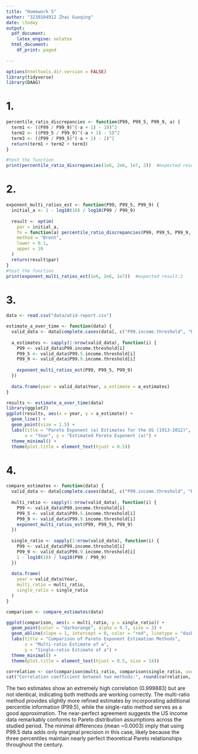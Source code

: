 ```yaml
---
title: "Homework 5"
author: "3230104912 Zhai Guoqing"
date: \today
output:
  pdf_document:
    latex_engine: xelatex
  html_document:
    df_print: paged
    
---
```


```r
options(htmltools.dir.version = FALSE)
library(tidyverse)
library(DAAG)
```

# 1.
```r
percentile_ratio_discrepancies <- function(P99, P99_5, P99_9, a) {
  term1 <- ((P99 / P99_9)^(-a + 1) - 10)^2
  term2 <- ((P99_5 / P99_9)^(-a + 1) - 5)^2
  term3 <- ((P99 / P99_5)^(-a + 1) - 2)^2
  return(term1 + term2 + term3)
}

#test the function
print(percentile_ratio_discrepancies(1e6, 2e6, 1e7, 2))  #expected result:0
```

# 2.
```r
exponent_multi_ratios_est <- function(P99, P99_5, P99_9) {
  initial_a <- 1 - log10(10) / log10(P99 / P99_9)
  
  result <- optim(
    par = initial_a,
    fn = function(a) percentile_ratio_discrepancies(P99, P99_5, P99_9, a),
    method = "Brent",
    lower = 0.1,
    upper = 10
  )
  return(result$par)
}
#test the function
print(exponent_multi_ratios_est(1e6, 2e6, 1e7))  #expected result:2
```

# 3.
```r
data <- read.csv("data/wtid-report.csv")

estimate_a_over_time <- function(data) {
  valid_data <- data[complete.cases(data[, c("P99.income.threshold", "P99.5.income.threshold", "P99.9.income.threshold")]), ]
  
  a_estimates <- sapply(1:nrow(valid_data), function(i) {
    P99 <- valid_data$P99.income.threshold[i]
    P99_5 <- valid_data$P99.5.income.threshold[i]
    P99_9 <- valid_data$P99.9.income.threshold[i]
    
    exponent_multi_ratios_est(P99, P99_5, P99_9)
  })
  
  data.frame(year = valid_data$Year, a_estimate = a_estimates)
}

results <- estimate_a_over_time(data)
library(ggplot2)
ggplot(results, aes(x = year, y = a_estimate)) +
  geom_line() +
  geom_point(size = 1.5) +
  labs(title = "Pareto Exponent (a) Estimates for the US (1913-2012)",
       x = "Year", y = "Estimated Pareto Exponent (a)") +
  theme_minimal() +
  theme(plot.title = element_text(hjust = 0.5))
```

# 4.
```r
compare_estimates <- function(data) {
  valid_data <- data[complete.cases(data[, c("P99.income.threshold", "P99.9.income.threshold")]), ]
  
  multi_ratio <- sapply(1:nrow(valid_data), function(i) {
    P99 <- valid_data$P99.income.threshold[i]
    P99_5 <- valid_data$P99.5.income.threshold[i]
    P99_9 <- valid_data$P99.9.income.threshold[i]
    exponent_multi_ratios_est(P99, P99_5, P99_9)
  })
  
  single_ratio <- sapply(1:nrow(valid_data), function(i) {
    P99 <- valid_data$P99.income.threshold[i]
    P99_9 <- valid_data$P99.9.income.threshold[i]
    1 - log10(10) / log10(P99 / P99_9)
  })
  
  data.frame(
    year = valid_data$Year,
    multi_ratio = multi_ratio,
    single_ratio = single_ratio
  )
}

comparison <- compare_estimates(data)

ggplot(comparison, aes(x = multi_ratio, y = single_ratio)) +
  geom_point(color = "darkorange", alpha = 0.7, size = 3) +
  geom_abline(slope = 1, intercept = 0, color = "red", linetype = "dashed") +
  labs(title = "Comparison of Pareto Exponent Estimation Methods",
       x = "Multi-ratio Estimate of a",
       y = "Single-ratio Estimate of a") +
  theme_minimal() +
  theme(plot.title = element_text(hjust = 0.5, size = 14))

correlation <- cor(comparison$multi_ratio, comparison$single_ratio, use = "complete.obs")
cat("Correlation coefficient between two methods:", round(correlation, 6), "\n")
```
The two estimates show an extremely high correlation (0.999883) but are not identical, indicating both methods are working correctly. The multi-ratio method provides slightly more refined estimates by incorporating additional percentile information (P99.5), while the single-ratio method serves as a good approximation. The near-perfect agreement suggests the US income data remarkably conforms to Pareto distribution assumptions across the studied period. The minimal differences (mean ~0.0003) imply that using P99.5 data adds only marginal precision in this case, likely because the three percentiles maintain nearly perfect theoretical Pareto relationships throughout the century.